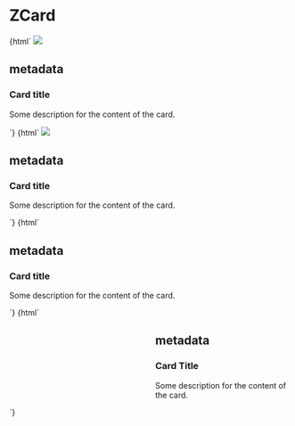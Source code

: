 
<Meta
  title="ZCard"
  component="z-card"
/>

# ZCard

<Preview>
  <Story name="ZCard with image">
    {html`
      <z-card
        .variant="${radios("Variant", {default: "", ...CardVariants}, "")}"
        .clickable="${boolean("Clickable", false)}"
        .showshadow="${boolean("Show shadow", false)}"
        style="width: 356px;"
      >
        <img
          slot="cover"
          src="https://i.pinimg.com/originals/b9/fc/7e/b9fc7e6b2dd2ca128bcc3412e68994f0.jpg"
        />
        <h2
          class="body-5"
          slot="metadata"
        >
          metadata
        </h2>
        <h3 slot="title">Card title</h3>
        <p
          class="body-3"
          slot="text"
        >
          Some description for the content of the card.
        </p>
        <z-icon
          name="share"
          slot="action"
        ></z-icon>
        <z-icon
          name="delete"
          slot="action"
        ></z-icon>
      </z-card>
    `}
  </Story>
</Preview>

<Preview>
  <Story name="ZCard with image and icon">
    {html`
      <z-card
        cover-icon="play-filled"
        .variant="${radios("Variant", {default: "", ...CardVariants}, "")}"
        .clickable="${boolean("Clickable", false)}"
        .showshadow="${boolean("Show shadow", false)}"
        style="width: 356px;"
      >
        <img
          slot="cover"
          src="https://i.pinimg.com/originals/b9/fc/7e/b9fc7e6b2dd2ca128bcc3412e68994f0.jpg"
        />
        <h2
          class="body-5"
          slot="metadata"
        >
          metadata
        </h2>
        <h3 slot="title">Card title</h3>
        <p
          class="body-3"
          slot="text"
        >
          Some description for the content of the card.
        </p>
        <z-icon
          name="share"
          slot="action"
        ></z-icon>
        <z-icon
          name="delete"
          slot="action"
        ></z-icon>
      </z-card>
    `}
  </Story>
</Preview>

<Preview>
  <Story name="ZCard color cover">
    {html`
      <z-card
        .variant="${radios("Variant", {default: "", ...CardVariants}, "")}"
        .clickable="${boolean("Clickable", false)}"
        .showshadow="${boolean("Show shadow", false)}"
        style="--z-card--color-cover-background: orange; width: 356px;"
      >
        <h2
          class="body-5"
          slot="metadata"
        >
          metadata
        </h2>
        <h3 slot="title">Card title</h3>
        <p
          class="body-3"
          slot="text"
        >
          Some description for the content of the card.
        </p>
        <z-icon
          name="share"
          slot="action"
        ></z-icon>
        <z-icon
          name="delete"
          slot="action"
        ></z-icon>
      </z-card>
    `}
  </Story>
</Preview>

<Preview>
  <Story name="ZCard text">
    {html`
      <div style="display: flex">
        <z-card
          variant="text"
          .clickable="${boolean("Clickable", false)}"
          .showshadow="${boolean("Show shadow", false)}"
          style="--z-card--text-background: var(--color-primary01); color: white; --z-card--text-border-radius: 4px; width: 263px; margin-right: 20px"
        >
          <h2
            class="body-5"
            slot="metadata"
          >
            metadata
          </h2>
          <h3 slot="title">Card Title</h3>
          <p
            class="body-3"
            slot="text"
          >
            Some description for the content of the card.
          </p>
          <z-icon
            name="share"
            slot="action"
            fill="color-surface01"
          ></z-icon>
          <z-icon
            name="delete"
            slot="action"
            fill="color-surface01"
          ></z-icon>
        </z-card>
        <z-card
          variant="text"
          .clickable="${boolean("Clickable", false)}"
          .showshadow="${boolean("Show shadow", false)}"
          style="--z-card--text-background: white; --z-card--text-border: 2px solid black; width: 263px;"
        >
          <h2
            class="body-5"
            slot="metadata"
          >
            metadata
          </h2>
          <h3 slot="title">Card Title</h3>
          <p
            class="body-3"
            slot="text"
          >
            Some description for the content of the card.
          </p>
          <z-icon
            name="share"
            slot="action"
            fill="color-primary01"
          ></z-icon>
          <z-icon
            name="delete"
            slot="action"
            fill="color-primary01"
          ></z-icon>
        </z-card>
      </div>
    `}
  </Story>
</Preview>

<Props of="z-card" />
